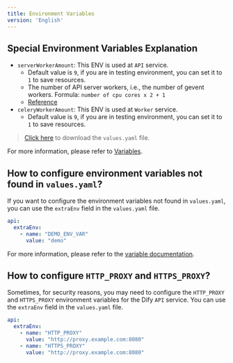 ```yaml
---
title: Environment Variables
version: 'English'
---
```


## Special Environment Variables Explanation
- `serverWorkerAmount`: This ENV is used at `API` service.
  - Default value is `9`, if you are in testing environment, you can set it to `1` to save resources.
  - The number of API server workers, i.e., the number of gevent workers. Formula: `number of cpu cores x 2 + 1`
  - [Reference](https://docs.gunicorn.org/en/stable/design.html#how-many-workers)
- `celeryWorkerAmount`: This ENV is used at `Worker` service.
  - Default value is `9`, if you are in testing environment, you can set it to `1` to save resources.

> <a href="https://assets-docs.dify.ai/2025/01/e3d53c6c7d979c77d0a1809670fbf211.yaml" download="values.yaml">Click here</a> to download the `values.yaml` file.

For more information, please refer to [Variables](/en-us/user-guide/build-app/flow-app/variables).


## How to configure environment variables not found in `values.yaml`?
If you want to configure the environment variables not found in `values.yaml`, you can use the `extraEnv` field in the `values.yaml` file. 

```yaml
api:
  extraEnv:
    - name: "DEMO_ENV_VAR"
      value: "demo"
```

For more information, please refer to the [variable documentation](https://docs.dify.ai/getting-started/install-self-hosted/environments).

## How to configure `HTTP_PROXY` and `HTTPS_PROXY`?
Sometimes, for security reasons, you may need to configure the `HTTP_PROXY` and `HTTPS_PROXY` environment variables for the Dify `API` service.
You can use the `extraEnv` field in the `values.yaml` file. 

```yaml
api:
  extraEnv:
    - name: "HTTP_PROXY"
      value: "http://proxy.example.com:8080"
    - name: "HTTPS_PROXY"
      value: "http://proxy.example.com:8080"
```
